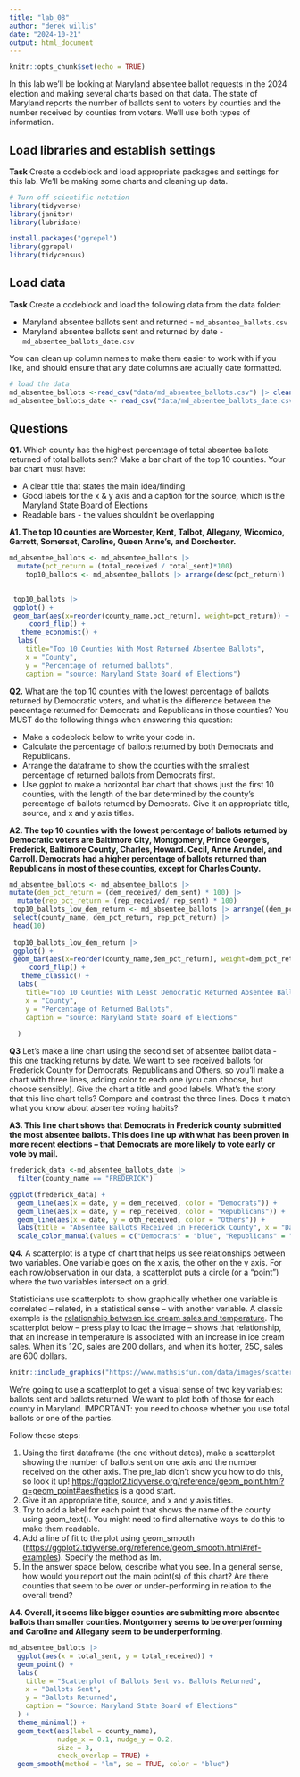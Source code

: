 ```yaml
---
title: "lab_08"
author: "derek willis"
date: "2024-10-21"
output: html_document
---
```


```r
knitr::opts_chunk$set(echo = TRUE)
```

In this lab we'll be looking at Maryland absentee ballot requests in the 2024 election and making several charts based on that data. The state of Maryland reports the number of ballots sent to voters by counties and the number received by counties from voters. We'll use both types of information.

## Load libraries and establish settings

**Task** Create a codeblock and load appropriate packages and settings for this lab. We'll be making some charts and cleaning up data.

```r
# Turn off scientific notation
library(tidyverse)
library(janitor)
library(lubridate)

install.packages("ggrepel")
library(ggrepel)
library(tidycensus)

```

## Load data

**Task** Create a codeblock and load the following data from the data folder:

-   Maryland absentee ballots sent and returned - `md_absentee_ballots.csv`
-   Maryland absentee ballots sent and returned by date - `md_absentee_ballots_date.csv`

You can clean up column names to make them easier to work with if you like, and should ensure that any date columns are actually date formatted.

```r
# load the data
md_absentee_ballots <-read_csv("data/md_absentee_ballots.csv") |> clean_names()
md_absentee_ballots_date <- read_csv("data/md_absentee_ballots_date.csv") |> clean_names()
```

## Questions

**Q1.** Which county has the highest percentage of total absentee ballots returned of total ballots sent? Make a bar chart of the top 10 counties. Your bar chart must have:

-   A clear title that states the main idea/finding
-   Good labels for the x & y axis and a caption for the source, which is the Maryland State Board of Elections
-   Readable bars - the values shouldn't be overlapping

**A1. The top 10 counties are Worcester, Kent, Talbot, Allegany, Wicomico, Garrett, Somerset, Caroline, Queen Anne's, and Dorchester.**

```r
md_absentee_ballots <- md_absentee_ballots |>
  mutate(pct_return = (total_received / total_sent)*100)
    top10_ballots <- md_absentee_ballots |> arrange(desc(pct_return)) |> head(10)
  

 top10_ballots |> 
 ggplot() +
 geom_bar(aes(x=reorder(county_name,pct_return), weight=pct_return)) +
     coord_flip() + 
   theme_economist() +
  labs(
    title="Top 10 Counties With Most Returned Absentee Ballots",
    x = "County",
    y = "Percentage of returned ballots",
    caption = "source: Maryland State Board of Elections")

```

**Q2.** What are the top 10 counties with the lowest percentage of ballots returned by Democratic voters, and what is the difference between the percentage returned for Democrats and Republicans in those counties? You MUST do the following things when answering this question:

-   Make a codeblock below to write your code in.
-   Calculate the percentage of ballots returned by both Democrats and Republicans.
-   Arrange the dataframe to show the counties with the smallest percentage of returned ballots from Democrats first.
-   Use ggplot to make a horizontal bar chart that shows just the first 10 counties, with the length of the bar determined by the county's percentage of ballots returned by Democrats. Give it an appropriate title, source, and x and y axis titles.

**A2. The top 10 counties with the lowest percentage of ballots returned by Democratic voters are Baltimore City, Montgomery, Prince George's, Frederick, Baltimore County, Charles, Howard. Cecil, Anne Arundel, and Carroll. Democrats had a higher percentage of ballots returned than Republicans in most of these counties, except for Charles County.**

```r
md_absentee_ballots <- md_absentee_ballots |>
mutate(dem_pct_return = (dem_received/ dem_sent) * 100) |>
  mutate(rep_pct_return = (rep_received/ rep_sent) * 100) 
 top10_ballots_low_dem_return <- md_absentee_ballots |> arrange((dem_pct_return)) |>
 select(county_name, dem_pct_return, rep_pct_return) |> 
 head(10)
 
 top10_ballots_low_dem_return |> 
 ggplot() +
 geom_bar(aes(x=reorder(county_name,dem_pct_return), weight=dem_pct_return)) +
     coord_flip() +
   theme_classic() +
  labs(
    title="Top 10 Counties With Least Democratic Returned Absentee Ballots",
    x = "County",
    y = "Percentage of Returned Ballots",
    caption = "source: Maryland State Board of Elections"
    
  )
```

**Q3** Let's make a line chart using the second set of absentee ballot data - this one tracking returns by date. We want to see received ballots for Frederick County for Democrats, Republicans and Others, so you'll make a chart with three lines, adding color to each one (you can choose, but choose sensibly). Give the chart a title and good labels. What's the story that this line chart tells? Compare and contrast the three lines. Does it match what you know about absentee voting habits?

**A3. This line chart shows that Democrats in Frederick county submitted the most absentee ballots. This does line up with what has been proven in more recent elections – that Democrats are more likely to vote early or vote by mail.**

```r
frederick_data <-md_absentee_ballots_date |>
  filter(county_name == "FREDERICK")

ggplot(frederick_data) +
  geom_line(aes(x = date, y = dem_received, color = "Democrats")) +
  geom_line(aes(x = date, y = rep_received, color = "Republicans")) +
  geom_line(aes(x = date, y = oth_received, color = "Others")) +
  labs(title = "Absentee Ballots Received in Frederick County", x = "Date", y = "Ballots Received") +
  scale_color_manual(values = c("Democrats" = "blue", "Republicans" = "red", "Others" = "green"))
```

**Q4.** A scatterplot is a type of chart that helps us see relationships between two variables. One variable goes on the x axis, the other on the y axis. For each row/observation in our data, a scatterplot puts a circle (or a "point") where the two variables intersect on a grid.

Statisticians use scatterplots to show graphically whether one variable is correlated -- related, in a statistical sense -- with another variable. A classic example is the [relationship between ice cream sales and temperature](https://www.mathsisfun.com/data/scatter-xy-plots.html). The scatterplot below -- press play to load the image -- shows that relationship, that an increase in temperature is associated with an increase in ice cream sales. When it's 12C, sales are 200 dollars, and when it's hotter, 25C, sales are 600 dollars.

```r
knitr::include_graphics("https://www.mathsisfun.com/data/images/scatter-ice-cream1.svg")
```

We're going to use a scatterplot to get a visual sense of two key variables: ballots sent and ballots returned. We want to plot both of those for each county in Maryland. IMPORTANT: you need to choose whether you use total ballots or one of the parties.

Follow these steps:

1.  Using the first dataframe (the one without dates), make a scatterplot showing the number of ballots sent on one axis and the number received on the other axis. The pre_lab didn't show you how to do this, so look it up! <https://ggplot2.tidyverse.org/reference/geom_point.html?q=geom_point#aesthetics> is a good start.
2.  Give it an appropriate title, source, and x and y axis titles.
3.  Try to add a label for each point that shows the name of the county using geom_text(). You might need to find alternative ways to do this to make them readable.
4.  Add a line of fit to the plot using geom_smooth (<https://ggplot2.tidyverse.org/reference/geom_smooth.html#ref-examples>). Specify the method as lm.
5.  In the answer space below, describe what you see. In a general sense, how would you report out the main point(s) of this chart? Are there counties that seem to be over or under-performing in relation to the overall trend?

**A4. Overall, it seems like bigger counties are submitting more absentee ballots than smaller counties. Montgomery seems to be overperforming and Caroline and Allegany seem to be underperforming.**

```r
md_absentee_ballots |>
  ggplot(aes(x = total_sent, y = total_received)) +
  geom_point() +
  labs(
    title = "Scatterplot of Ballots Sent vs. Ballots Returned",
    x = "Ballots Sent",
    y = "Ballots Returned",
    caption = "Source: Maryland State Board of Elections"
  ) +
  theme_minimal() +
  geom_text(aes(label = county_name), 
            nudge_x = 0.1, nudge_y = 0.2, 
            size = 3,                   
            check_overlap = TRUE) +
  geom_smooth(method = "lm", se = TRUE, color = "blue") 
  
```
